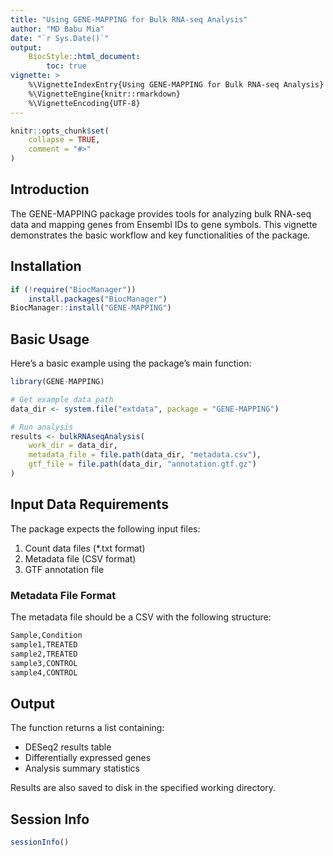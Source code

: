 ```yaml
---
title: "Using GENE-MAPPING for Bulk RNA-seq Analysis"
author: "MD Babu Mia"
date: "`r Sys.Date()`"
output: 
    BiocStyle::html_document:
        toc: true
vignette: >
    %\VignetteIndexEntry{Using GENE-MAPPING for Bulk RNA-seq Analysis}
    %\VignetteEngine{knitr::rmarkdown}
    %\VignetteEncoding{UTF-8}
---
```


```r
knitr::opts_chunk$set(
    collapse = TRUE,
    comment = "#>"
)
```

## Introduction

The GENE-MAPPING package provides tools for analyzing bulk RNA-seq data and mapping genes
from Ensembl IDs to gene symbols. This vignette demonstrates the basic workflow and
key functionalities of the package.

## Installation

```r
if (!require("BiocManager"))
    install.packages("BiocManager")
BiocManager::install("GENE-MAPPING")
```

## Basic Usage

Here's a basic example using the package's main function:

```r
library(GENE-MAPPING)

# Get example data path
data_dir <- system.file("extdata", package = "GENE-MAPPING")

# Run analysis
results <- bulkRNAseqAnalysis(
    work_dir = data_dir,
    metadata_file = file.path(data_dir, "metadata.csv"),
    gtf_file = file.path(data_dir, "annotation.gtf.gz")
)
```

## Input Data Requirements

The package expects the following input files:

1. Count data files (*.txt format)
2. Metadata file (CSV format)
3. GTF annotation file

### Metadata File Format

The metadata file should be a CSV with the following structure:

```r
Sample,Condition
sample1,TREATED
sample2,TREATED
sample3,CONTROL
sample4,CONTROL
```

## Output

The function returns a list containing:

- DESeq2 results table
- Differentially expressed genes
- Analysis summary statistics

Results are also saved to disk in the specified working directory.

## Session Info

```r
sessionInfo()
```
